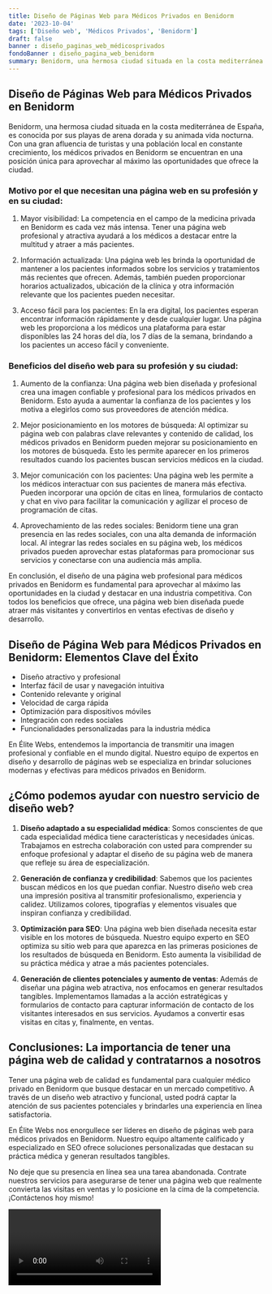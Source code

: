 ```yaml
---
title: Diseño de Páginas Web para Médicos Privados en Benidorm
date: '2023-10-04'
tags: ['Diseño web', 'Médicos Privados', 'Benidorm']
draft: false
banner : diseño_paginas_web_médicosprivados
fondoBanner : diseño_pagina_web_benidorm
summary: Benidorm, una hermosa ciudad situada en la costa mediterránea de España, es conocida por sus playas de arena dorada y su animada vida nocturna. Con una gran afluencia de turistas y una población local en constante crecimiento, los médicos privados en Benidorm se encuentran en una posición única para aprovechar al máximo las oportunidades que ofrece la ciudad.
---
```


## Diseño de Páginas Web para Médicos Privados en Benidorm

Benidorm, una hermosa ciudad situada en la costa mediterránea de España, es conocida por sus playas de arena dorada y su animada vida nocturna. Con una gran afluencia de turistas y una población local en constante crecimiento, los médicos privados en Benidorm se encuentran en una posición única para aprovechar al máximo las oportunidades que ofrece la ciudad.

### Motivo por el que necesitan una página web en su profesión y en su ciudad:

1. Mayor visibilidad: La competencia en el campo de la medicina privada en Benidorm es cada vez más intensa. Tener una página web profesional y atractiva ayudará a los médicos a destacar entre la multitud y atraer a más pacientes.

2. Información actualizada: Una página web les brinda la oportunidad de mantener a los pacientes informados sobre los servicios y tratamientos más recientes que ofrecen. Además, también pueden proporcionar horarios actualizados, ubicación de la clínica y otra información relevante que los pacientes pueden necesitar.

3. Acceso fácil para los pacientes: En la era digital, los pacientes esperan encontrar información rápidamente y desde cualquier lugar. Una página web les proporciona a los médicos una plataforma para estar disponibles las 24 horas del día, los 7 días de la semana, brindando a los pacientes un acceso fácil y conveniente.

### Beneficios del diseño web para su profesión y su ciudad:

1. Aumento de la confianza: Una página web bien diseñada y profesional crea una imagen confiable y profesional para los médicos privados en Benidorm. Esto ayuda a aumentar la confianza de los pacientes y los motiva a elegirlos como sus proveedores de atención médica.

2. Mejor posicionamiento en los motores de búsqueda: Al optimizar su página web con palabras clave relevantes y contenido de calidad, los médicos privados en Benidorm pueden mejorar su posicionamiento en los motores de búsqueda. Esto les permite aparecer en los primeros resultados cuando los pacientes buscan servicios médicos en la ciudad.

3. Mejor comunicación con los pacientes: Una página web les permite a los médicos interactuar con sus pacientes de manera más efectiva. Pueden incorporar una opción de citas en línea, formularios de contacto y chat en vivo para facilitar la comunicación y agilizar el proceso de programación de citas.

4. Aprovechamiento de las redes sociales: Benidorm tiene una gran presencia en las redes sociales, con una alta demanda de información local. Al integrar las redes sociales en su página web, los médicos privados pueden aprovechar estas plataformas para promocionar sus servicios y conectarse con una audiencia más amplia.

En conclusión, el diseño de una página web profesional para médicos privados en Benidorm es fundamental para aprovechar al máximo las oportunidades en la ciudad y destacar en una industria competitiva. Con todos los beneficios que ofrece, una página web bien diseñada puede atraer más visitantes y convertirlos en ventas efectivas de diseño y desarrollo.

<GifSeo />

<Cta />

## Diseño de Página Web para Médicos Privados en Benidorm: Elementos Clave del Éxito

- Diseño atractivo y profesional
- Interfaz fácil de usar y navegación intuitiva
- Contenido relevante y original
- Velocidad de carga rápida
- Optimización para dispositivos móviles
- Integración con redes sociales
- Funcionalidades personalizadas para la industria médica

En Élite Webs, entendemos la importancia de transmitir una imagen profesional y confiable en el mundo digital. Nuestro equipo de expertos en diseño y desarrollo de páginas web se especializa en brindar soluciones modernas y efectivas para médicos privados en Benidorm.

## ¿Cómo podemos ayudar con nuestro servicio de diseño web?

1. **Diseño adaptado a su especialidad médica**: Somos conscientes de que cada especialidad médica tiene características y necesidades únicas. Trabajamos en estrecha colaboración con usted para comprender su enfoque profesional y adaptar el diseño de su página web de manera que refleje su área de especialización.

2. **Generación de confianza y credibilidad**: Sabemos que los pacientes buscan médicos en los que puedan confiar. Nuestro diseño web crea una impresión positiva al transmitir profesionalismo, experiencia y calidez. Utilizamos colores, tipografías y elementos visuales que inspiran confianza y credibilidad.

3. **Optimización para SEO**: Una página web bien diseñada necesita estar visible en los motores de búsqueda. Nuestro equipo experto en SEO optimiza su sitio web para que aparezca en las primeras posiciones de los resultados de búsqueda en Benidorm. Esto aumenta la visibilidad de su práctica médica y atrae a más pacientes potenciales.

4. **Generación de clientes potenciales y aumento de ventas**: Además de diseñar una página web atractiva, nos enfocamos en generar resultados tangibles. Implementamos llamadas a la acción estratégicas y formularios de contacto para capturar información de contacto de los visitantes interesados en sus servicios. Ayudamos a convertir esas visitas en citas y, finalmente, en ventas.

## Conclusiones: La importancia de tener una página web de calidad y contratarnos a nosotros

Tener una página web de calidad es fundamental para cualquier médico privado en Benidorm que busque destacar en un mercado competitivo. A través de un diseño web atractivo y funcional, usted podrá captar la atención de sus pacientes potenciales y brindarles una experiencia en línea satisfactoria.

En Élite Webs nos enorgullece ser líderes en diseño de páginas web para médicos privados en Benidorm. Nuestro equipo altamente calificado y especializado en SEO ofrece soluciones personalizadas que destacan su práctica médica y generan resultados tangibles.

No deje que su presencia en línea sea una tarea abandonada. Contrate nuestros servicios para asegurarse de tener una página web que realmente convierta las visitas en ventas y lo posicione en la cima de la competencia. ¡Contáctenos hoy mismo!

<Video />

<CtaBot job='Médicos Privados' city='Benidorm'/>

<Gmaps query='Benidorm+españa+maps' />
